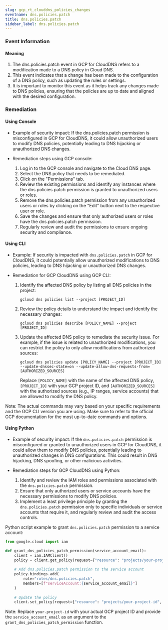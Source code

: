 ```yaml
--- 
slug: gcp_rt_clouddns_policies_changes
eventname: dns.policies.patch
title: dns.policies.patch
sidebar_label: dns.policies.patch
---
```

                       
### Event Information

#### Meaning

1. The dns.policies.patch event in GCP for CloudDNS refers to a modification made to a DNS policy in Cloud DNS.
2. This event indicates that a change has been made to the configuration of a DNS policy, such as updating the rules or settings.
3. It is important to monitor this event as it helps track any changes made to DNS policies, ensuring that the policies are up to date and aligned with the desired configuration.

### Remediation

#### Using Console

- Example of security impact: If the dns.policies.patch permission is misconfigured in GCP for CloudDNS, it could allow unauthorized users to modify DNS policies, potentially leading to DNS hijacking or unauthorized DNS changes.

- Remediation steps using GCP console:
  1. Log in to the GCP console and navigate to the Cloud DNS page.
  2. Select the DNS policy that needs to be remediated.
  3. Click on the "Permissions" tab.
  4. Review the existing permissions and identify any instances where the dns.policies.patch permission is granted to unauthorized users or roles.
  5. Remove the dns.policies.patch permission from any unauthorized users or roles by clicking on the "Edit" button next to the respective user or role.
  6. Save the changes and ensure that only authorized users or roles have the dns.policies.patch permission.
  7. Regularly review and audit the permissions to ensure ongoing security and compliance.

#### Using CLI

- Example: If security is impacted with `dns.policies.patch` in GCP for CloudDNS, it could potentially allow unauthorized modifications to DNS policies, leading to DNS hijacking or unauthorized DNS changes.

- Remediation for GCP CloudDNS using GCP CLI:
  1. Identify the affected DNS policy by listing all DNS policies in the project:
     ```
     gcloud dns policies list --project [PROJECT_ID]
     ```

  2. Review the policy details to understand the impact and identify the necessary changes:
     ```
     gcloud dns policies describe [POLICY_NAME] --project [PROJECT_ID]
     ```

  3. Update the affected DNS policy to remediate the security issue. For example, if the issue is related to unauthorized modifications, you can restrict the policy to only allow modifications from authorized sources:
     ```
     gcloud dns policies update [POLICY_NAME] --project [PROJECT_ID] --update-dnssec-state=on --update-allow-dns-requests-from=[AUTHORIZED_SOURCES]
     ```
     Replace `[POLICY_NAME]` with the name of the affected DNS policy, `[PROJECT_ID]` with your GCP project ID, and `[AUTHORIZED_SOURCES]` with the authorized sources (e.g., IP ranges, service accounts) that are allowed to modify the DNS policy.

Note: The actual commands may vary based on your specific requirements and the GCP CLI version you are using. Make sure to refer to the official GCP documentation for the most up-to-date commands and options.

#### Using Python

- Example of security impact: If the `dns.policies.patch` permission is misconfigured or granted to unauthorized users in GCP for CloudDNS, it could allow them to modify DNS policies, potentially leading to unauthorized changes in DNS configurations. This could result in DNS hijacking, DNS spoofing, or other malicious activities.

- Remediation steps for GCP CloudDNS using Python:
  1. Identify and review the IAM roles and permissions associated with the `dns.policies.patch` permission.
  2. Ensure that only authorized users or service accounts have the necessary permissions to modify DNS policies.
  3. Implement a least privilege principle by granting the `dns.policies.patch` permission only to specific individuals or service accounts that require it, and regularly review and audit the access controls.

Python script example to grant `dns.policies.patch` permission to a service account:

```python
from google.cloud import iam

def grant_dns_policies_patch_permission(service_account_email):
    client = iam.IAMClient()
    policy = client.get_policy(request={"resource": "projects/your-project-id"})
    
    # Add dns.policies.patch permission to the service account
    policy.bindings.add(
        role="roles/dns.policies.patch",
        members=[f"serviceAccount:{service_account_email}"]
    )
    
    # Update the policy
    client.set_policy(request={"resource": "projects/your-project-id", "policy": policy})
```

Note: Replace `your-project-id` with your actual GCP project ID and provide the `service_account_email` as an argument to the `grant_dns_policies_patch_permission` function.


 